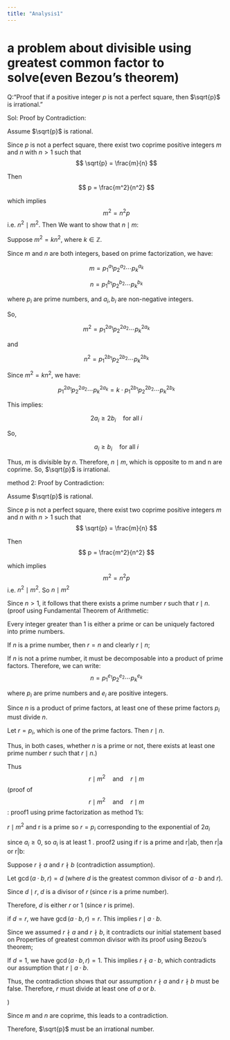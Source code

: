 ```yaml
---
title: "Analysis1"
---
```


# a problem about divisible using greatest common factor to solve(even Bezou's theorem)

Q:"Proof that if a positive integer $p$ is not a perfect square, then $\sqrt{p}$ is irrational."

Sol: Proof by Contradiction:

Assume $\sqrt{p}$ is rational. 

Since $p$ is not a perfect square, there exist two coprime positive integers $m$ and $n$ with $n > 1$ such that
$$
\sqrt{p} = \frac{m}{n}
$$

Then
$$
p = \frac{m^2}{n^2}
$$

which implies
$$
m^2 = n^2 p
$$
i.e. $n^2 \mid m^2$. Then We want to show that $n \mid m$:

Suppose $m^2 = k n^2$, where $k \in \mathbb{Z}$.

Since $m$ and $n$ are both integers, based on prime factorization, we have:

$$
m = p_1^{a_1} p_2^{a_2} \cdots p_k^{a_k}
$$

$$
n = p_1^{b_1} p_2^{b_2} \cdots p_k^{b_k}
$$

where $p_i$ are prime numbers, and $a_i, b_i$ are non-negative integers.

So,

$$
m^2 = p_1^{2a_1} p_2^{2a_2} \cdots p_k^{2a_k}
$$

and

$$
n^2 = p_1^{2b_1} p_2^{2b_2} \cdots p_k^{2b_k}
$$

Since $m^2 = k n^2$, we have:

$$
p_1^{2a_1} p_2^{2a_2} \cdots p_k^{2a_k} = k \cdot p_1^{2b_1} p_2^{2b_2} \cdots p_k^{2b_k}
$$

This implies:

$$
2a_i \geq 2b_i \quad \text{for all } i
$$

So,

$$
a_i \geq b_i \quad \text{for all } i
$$

Thus, $m$ is divisible by $n$. Therefore, $n \mid m$, which is opposite to m and n are coprime. So, $\sqrt{p}$ is irrational.


method 2:
Proof by Contradiction:

Assume $\sqrt{p}$ is rational. 

Since $p$ is not a perfect square, there exist two coprime positive integers $m$ and $n$ with $n > 1$ such that
$$
\sqrt{p} = \frac{m}{n}
$$

Then
$$
p = \frac{m^2}{n^2}
$$

which implies
$$
m^2 = n^2 p
$$
i.e. $n^2 \mid m^2$. So  $n \mid m^2$


Since $n > 1$, it follows that there exists a prime number $r$ such that $r \mid n$.
(proof using Fundamental Theorem of Arithmetic:

Every integer greater than 1 is either a prime or can be uniquely factored into prime numbers.



If $n$ is a prime number, then $r = n$ and clearly $r \mid n$;


If $n$ is not a prime number, it must be decomposable into a product of prime factors. Therefore, we can write:
$$
n = p_1^{e_1} p_2^{e_2} \cdots p_k^{e_k}
$$

where $p_i$ are prime numbers and $e_i$ are positive integers.

Since $n$ is a product of prime factors, at least one of these prime factors $p_i$ must divide $n$.

Let $r = p_i$, which is one of the prime factors. Then $r \mid n$.

Thus, in both cases, whether $n$ is a prime or not, there exists at least one prime number $r$ such that $r \mid n$.)

Thus
$$
r \mid m^2 \quad \text{and} \quad r \mid m
$$
(proof of $$
r \mid m^2 \quad \text{and} \quad r \mid m
$$:
proof1 using prime factorization as method 1's:


$r \mid m^2$ and r is a prime so $r=p_i$ corresponding to the exponential of $2a_i$



since $a_i \geq 0$, so $a_i$ is at least 1 .
proof2 using if r is a prime and r|ab, then r|a or r|b:

Suppose $r \nmid a$ and $r \nmid b$ (contradiction assumption).

Let $\gcd(a \cdot b, r) = d$ (where $d$ is the greatest common divisor of $a \cdot b$ and $r$).

Since $d \mid r$, $d$ is a divisor of $r$ (since $r$ is a prime number).

Therefore, $d$ is either $r$ or $1$ (since $r$ is prime).




if $d = r$, we have $\gcd(a \cdot b, r) = r$. This implies $r \mid a \cdot b$. 

Since we assumed $r \nmid a$ and $r \nmid b$, it contradicts our initial statement based on Properties of greatest common divisor with its proof using Bezou's theorem;


If $d = 1$, we have $\gcd(a \cdot b, r) = 1$. This implies $r \nmid a \cdot b$, which contradicts our assumption that $r \mid a \cdot b$.

Thus, the contradiction shows that our assumption $r \nmid a$ and $r \nmid b$ must be false. Therefore, $r$ must divide at least one of $a$ or $b$.

)

Since $m$ and $n$ are coprime, this leads to a contradiction.

Therefore, $\sqrt{p}$ must be an irrational number.



